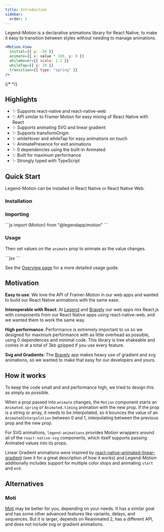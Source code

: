 ```yaml
---
title: Introduction
sidebar:
  order: 1
---
```



Legend-Motion is a declarative animations library for React Native, to make it easy to transition between styles without needing to manage animations.

```jsx
<Motion.View
  initial={{ y: -50 }}
  animate={{ x: value * 100, y: 0 }}
  whileHover={{ scale: 1.2 }}
  whileTap={{ y: 20 }}
  transition={{ type: "spring" }}
/>
```

{/* <Intro /> */}

## Highlights

- ✨ Supports react-native and react-native-web
- ✨ API similar to Framer Motion for easy mixing of React Native with React
- ✨ Supports animating SVG and linear gradient
- ✨ Supports transformOrigin
- ✨ whileHover and whileTap for easy animations on touch
- ✨ AnimatePresence for exit animations
- ✨ 0 dependencies using the built-in Animated
- ✨ Built for maximum performance
- ✨ Strongly typed with TypeScript

## Quick Start

Legend-Motion can be installed in React Native or React Native Web.

### Installation

<Install name="@legendapp/motion" />

### Importing

<div className="max-w-lg">
  ```js import {Motion} from "@legendapp/motion" ```
</div>

### Usage

Then set values on the `animate` prop to animate as the value changes.

<Example name="IntroUsage">
```jsx
<Motion.View
    animate={{
        x: value * 100,
        opacity: value ? 1 : 0.2,
        scale: value ? 1 : 0.5
    }}
/>
<MotionSvg.Svg>
    <MotionSvg.Polygon
        animateProps={{ points: value === 1 ?
            "120,10 190,160 70,190 23,184" :
            "100,50 140,160 50,130 23,84"
        }}
    />
</MotionSvg.Svg>
<MotionLinearGradient
    animateProps={{
        colors: value ?
            ["#F81FEC", "#59B0F8"] :
            ["blue", "yellow"]
        ],
    }}
/>
```
</Example>

See the [Overview page](./overview) for a more detailed usage guide.

## Motivation

**Easy to use**: We love the API of Framer-Motion in our web apps and wanted to build our React Native animations with the same ease.

**Interoperable with React**: At [Legend](https://legendapp.com) and [Bravely](https://bravely.io) our web apps mix React.js with components from our React Native apps using react-native-web, and we wanted them to work the same way.

**High performance**: Performance is extremely important to us so we designed for maximum performance with as little overhead as possible, using 0 dependences and minimal code. This library is tree shakeable and comes in at a total of 3kb gzipped if you use every feature.

**Svg and Gradients**: The [Bravely](https://bravely.io) app makes heavy use of gradient and svg animations, so we wanted to make that easy for our developers and yours.

## How it works

To keep the code small and and performance high, we tried to design this as simply as possible.

When a prop passed into `animate` changes, the `Motion` component starts an `Animated.spring` or `Animated.timing` animation with the new prop. If the prop is a string or array, it needs to be interpolated, so it bounces the value of an `AnimatedInterpolation` between 0 and 1, interpolating between the previous prop and the new prop.

For SVG animations, `legend-animations` provides Motion wrappers around all of the `react-native-svg` components, which itself supports passing Animated values into its props.

Linear Gradient animations were inspired by [react-native-animated-linear-gradient](https://github.com/heineiuo/react-native-animated-linear-gradient) (see it for a great description of how it works) and Legend-Motion additionally includes support for multiple color stops and animating `start` and `end`.

## Alternatives

### Moti

[Moti](https://moti.fyi) may be better for you, depending on your needs. It has a similar goal and has some other advanced features like variants, delays, and sequences. But it is larger, depends on Reanimated 2, has a different API, and does not include svg or gradient animations.
